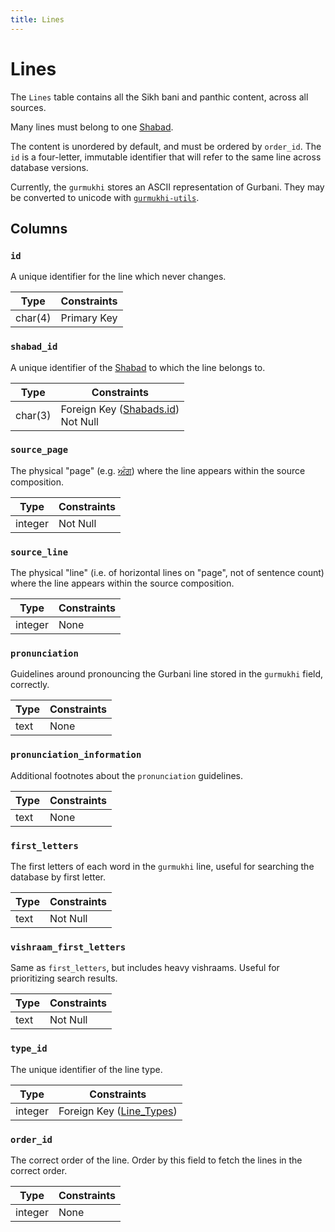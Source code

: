 ```yaml
---
title: Lines
---
```


# Lines

The `Lines` table contains all the Sikh bani and panthic content, across all sources.

Many lines must belong to one [Shabad](/docs/database/schema/shabads).

The content is unordered by default, and must be ordered by `order_id`. The `id` is a four-letter, immutable identifier that will refer to the same line across database versions.

Currently, the `gurmukhi` stores an ASCII representation of Gurbani. They may be converted to unicode with [`gurmukhi-utils`](/gurmukhi-utils).

## Columns

### `id`

A unique identifier for the line which never changes.

| Type    | Constraints |
| ------- | ----------- |
| char(4) | Primary Key |

### `shabad_id`

A unique identifier of the [Shabad](/docs/database/schema/shabads) to which the line belongs to.

| Type    | Constraints                                                                 |
| ------- | --------------------------------------------------------------------------- |
| char(3) | Foreign Key ([Shabads.id](/docs/database/schema/shabads#id)) <br/> Not Null |

### `source_page`

The physical "page" (e.g. [ਅੰਗ](https://en.wiktionary.org/wiki/%E0%A8%85%E0%A9%B0%E0%A8%97)) where the line appears within the source composition.

| Type    | Constraints |
| ------- | ----------- |
| integer | Not Null    |

### `source_line`

The physical "line" (i.e. of horizontal lines on "page", not of sentence count) where the line appears within the source composition.

| Type    | Constraints |
| ------- | ----------- |
| integer | None        |

### `pronunciation`

Guidelines around pronouncing the Gurbani line stored in the `gurmukhi` field, correctly.

| Type | Constraints |
| ---- | ----------- |
| text | None        |

### `pronunciation_information`

Additional footnotes about the `pronunciation` guidelines.

| Type | Constraints |
| ---- | ----------- |
| text | None        |

### `first_letters`

The first letters of each word in the `gurmukhi` line, useful for searching the database by first letter.

| Type | Constraints |
| ---- | ----------- |
| text | Not Null    |

### `vishraam_first_letters`

Same as `first_letters`, but includes heavy vishraams. Useful for prioritizing search results.

| Type | Constraints |
| ---- | ----------- |
| text | Not Null    |

### `type_id`

The unique identifier of the line type.

| Type    | Constraints                                                  |
| ------- | ------------------------------------------------------------ |
| integer | Foreign Key ([Line_Types](/docs/database/schema/line_types)) |

### `order_id`

The correct order of the line. Order by this field to fetch the lines in the correct order.

| Type    | Constraints |
| ------- | ----------- |
| integer | None        |
